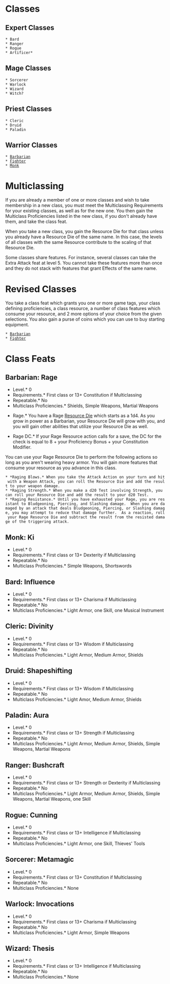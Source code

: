 = Classes =
== Expert Classes ==
 * Bard
 * Ranger
 * Rogue
 * Artificer*
== Mage Classes ==
 * Sorcerer
 * Warlock
 * Wizard
 * Witch?
== Priest Classes ==
 * Cleric
 * Druid
 * Paladin
== Warrior Classes ==
 * [[barbarian|Barbarian]]
 * [[fighter|Fighter]]
 * [[monk|Monk]]

= Multiclassing =
If you are already a member of one or more classes and wish to take membership in a new class, you must meet the Multiclassing Requirements for your existing classes, as well as for the new one.  You then gain the Multiclass Proficiencies listed in the new class, if you don't already have them, and take the class feat.

When you take a new class, you gain the Resource Die for that class unless you already have a Resource Die of the same name.  In this case, the levels of all classes with the same Resource contribute to the scaling of that Resource Die.

Some classes share features.  For instance, several classes can take the Extra Attack feat at level 5.  You cannot take these features more than once and they do not stack with features that grant Effects of the same name.

= Revised Classes =
You take a class feat which grants you one or more game tags, your class defining proficiencies, a class resource, a number of class features which consume your resource, and 2 more options of your choice from the given selections.  You also gain a purse of coins which you can use to buy starting equipment.
 * [[barbarian|Barbarian]]
 * [[fighter|Fighter]]

= Class Feats =

== Barbarian: Rage ==
*Level.* 0
*Requirements.* First class or 13+ Constitution if Multiclassing
*Repeatable.* No
*Multiclass Proficiencies.* Shields, Simple Weapons, Martial Weapons

*Rage.* You have a Rage [[../resource-die|Resource Die]] which starts as a 1d4.  As you grow in power as a Barbarian, your Resource Die will grow with you, and you will gain other abilities that utilize your Resource Die as well.

*Rage DC.*  If your Rage Resource action calls for a save, the DC for the check is equal to 8 + your Proficiency Bonus + your Constitution Modifier.  

You can use your Rage Resource Die to perform the following actions so long as you aren't wearing heavy armor.  You will gain more features that consume your resource as you advance in this class.
 * *Raging Blows.* When you take the Attack Action on your turn and hit with a Weapon Attack, you can roll the Resource Die and add the result to your weapon damage.  
 * *Raging Strength.* When you make a d20 Test involving Strength, you can roll your Resource Die and add the result to your d20 Test.
 * *Raging Resistance.* Until you have exhausted your Rage, you are resistant to Bludgeoning, Piercing, and Slashing damage.  When you are damaged by an attack that deals Bludgeoning, Piercing, or Slashing damage, you may attempt to reduce that damage further.  As a reaction, roll your Rage Resource Die and subtract the result from the resisted damage of the triggering attack.

== Monk: Ki ==
*Level.* 0
*Requirements.* First class or 13+ Dexterity if Multiclassing
*Repeatable.* No
*Multiclass Proficiencies.* Simple Weapons, Shortswords

== Bard: Influence ==
*Level.* 0
*Requirements.* First class or 13+ Charisma if Multiclassing
*Repeatable.* No
*Multiclass Proficiencies.* Light Armor, one Skill, one Musical Instrument

== Cleric: Divinity ==
*Level.* 0
*Requirements.* First class or 13+ Wisdom if Multiclassing
*Repeatable.* No
*Multiclass Proficiencies.* Light Armor, Medium Armor, Shields

== Druid: Shapeshifting ==
*Level.* 0
*Requirements.* First class or 13+ Wisdom if Multiclassing
*Repeatable.* No
*Multiclass Proficiencies.* Light Amor, Medium Armor, Shields

== Paladin: Aura ==
*Level.* 0
*Requirements.* First class or 13+ Strength if Multiclassing
*Repeatable.* No
*Multiclass Proficiencies.* Light Armor, Medium Armor, Shields, Simple Weapons, Martial Weapons

== Ranger: Bushcraft ==
*Level.* 0
*Requirements.* First class or 13+ Strength or Dexterity if Multiclassing
*Repeatable.* No
*Multiclass Proficiencies.* Light Armor, Medium Armor, Shields, Simple Weapons, Martial Weapons, one Skill

== Rogue: Cunning ==
*Level.* 0
*Requirements.* First class or 13+ Intelligence if Multiclassing
*Repeatable.* No
*Multiclass Proficiencies.* Light Armor, one Skill, Thieves' Tools

== Sorcerer: Metamagic ==
*Level.* 0
*Requirements.* First class or 13+ Constitution if Multiclassing
*Repeatable.* No
*Multiclass Proficiencies.* None

== Warlock: Invocations ==
*Level.* 0
*Requirements.* First class or 13+ Charisma if Multiclassing
*Repeatable.* No
*Multiclass Proficiencies.* Light Armor, Simple Weapons

== Wizard: Thesis ==
*Level.* 0
*Requirements.* First class or 13+ Intelligence if Multiclassing
*Repeatable.* No
*Multiclass Proficiencies.* None

